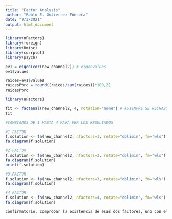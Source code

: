 ```yaml
---
title: "Factor Analysis"
author: "Pablo E. Gutiérrez-Fonseca"
date: "9/3/2021"
output: html_document
---
```


```r

library(nFactors)
library(foreign)
library(Hmisc)
library(corrplot)
library(psych)

ev1 = eigen(cor(new_channel2)) # eigenvalues
ev1$values

raices=ev1$values
raicesPorc = round((raices/sum(raices))*100,2)
raicesPorc

library(nFactors)

fit <- factanal(new_channel2, 4, rotation="none") # #SIEMPRE SE RECHAZÓ LA HIPOTESIS ENTONCES NO FUNCIONÓ
fit 

#CAMBIAMOS DE 1 HASTA 4 PARA VER LOS RESULTADOS 

#1 FACTOR
f.solution <- fa(new_channel2, nfactors=1, rotate="oblimin", fm="wls")
fa.diagram(f.solution)

#2 FACTOR
f.solution <- fa(new_channel2, nfactors=2, rotate="oblimin", fm="wls")
fa.diagram(f.solution)
print(f.solution)

#3 FACTOR
f.solution <- fa(new_channel2, nfactors=3, rotate="oblimin", fm="wls")
fa.diagram(f.solution)

#4 FACTOR
f.solution <- fa(new_channel2, nfactors=4, rotate="oblimin", fm="wls")
fa.diagram(f.solution)

confirmatorio, comprobar la existencia de esas dos factores, uno con el satO2 y OD y el otro con los demás 

```

